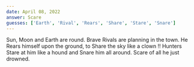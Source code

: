 ```yaml
---
date: April 08, 2022
answer: Scare
guesses: ['Earth', 'Rival', 'Rears', 'Share', 'Stare', 'Snare']
---
```


Sun, Moon and Earth are round.
Brave Rivals are planning in the town.
He Rears himself upon the ground,
to Share the sky like a clown !!
Hunters Stare at him like a hound
and Snare him all around.
Scare of all he just drowned.
